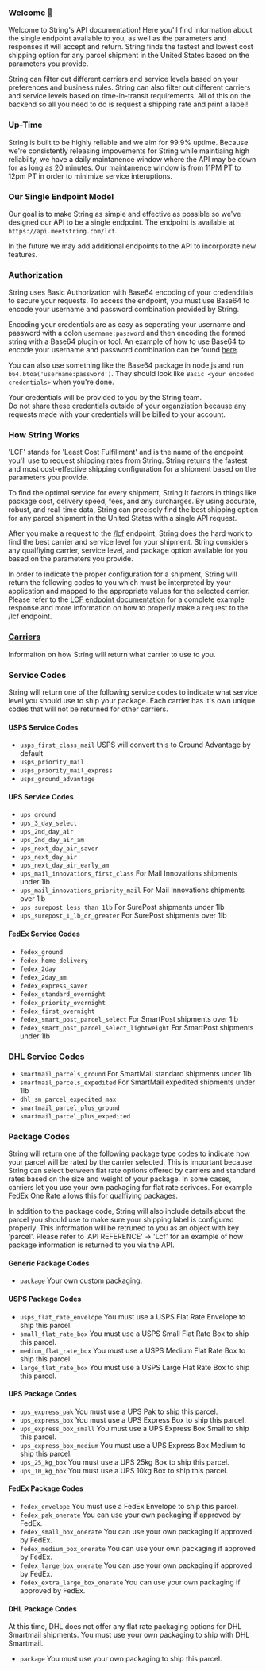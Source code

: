 ### Welcome 👋

Welcome to String's API documentation! Here you'll find information about the single endpoint available to you,
as well as the parameters and responses it will accept and return. String finds the fastest and lowest cost shipping option for any parcel shipment
in the United States based on the parameters you provide. 

String can filter out different carriers and service levels based on your preferences and business rules.
String can also filter out different carriers and service levels based on time-in-transit requirements.
All of this on the backend so all you need to do is request a shipping rate and print a label!

### Up-Time

String is built to be highly reliable and we aim for 99.9% uptime.
Because we're consistently releasing impovements for String while maintiaing high reliabilty,
we have a daily maintanence window where the API may be down for as long as 20 minutes.
Our maintanence window is from 11PM PT to 12pm PT in order to minimize service interuptions.

### Our Single Endpoint Model

Our goal is to make String as simple and effective as possible so we've designed our API to be a single endpoint.
The endpoint is available at `https://api.meetstring.com/lcf`.

In the future we may add additional endpoints to the API to incorporate new features.

### Authorization

String uses Basic Authorization with Base64 encoding of your credendtials to secure your requests.
To access the endpoint, you must use Base64 to encode your username and password combination provided by String.

Encoding your credentials are as easy as seperating your username and password with a colon `username:password` and then encoding the formed string with a Base64 plugin or tool.
An example of how to use Base64 to encode your username and password combination can be found [here](https://www.base64encode.org/).

You can also use something like the Base64 package in node.js and run `b64.btoa('username:password')`. 
They should look like `Basic <your encoded credentials>` when you're done.

Your credentials will be provided to you by the String team.  
Do not share these credentials outside of your organziation because any requests made with your credentials will be billed to your account.

### How String Works

'LCF' stands for 'Least Cost Fulfillment' and is the name of the endpoint you'll use to request shipping rates from String.
String returns the fastest and most cost-effective shipping configuration for a shipment based on the parameters you provide.  

To find the optimal service for every shipment, String It factors in things like package cost, delivery speed, fees, and any surcharges.
By using accurate, robust, and real-time data, String can precisely find the best shipping option for any parcel shipment in the United States with a single API request.

After you make a request to the [/lcf](https://docs.meetstring.com/api-reference/least-cost-fulfillment) endpoint,
String does the hard work to find the best carrier and service level for your shipment.
String considers any qualfiying carrier, service level, and package option available for you based on the parameters you provide. 

In order to indicate the proper configuration for a shipment, String will return the following codes to you which must be interpreted
by your application and mapped to the appropriate values for the selected carrier.  Please refer to the [LCF endpoint documentation](https://docs.meetstring.com/api-reference/least-cost-fulfillment)
for a complete example response and more information on how to properly make a request to the /lcf endpoint.

### [Carriers](./carriers)
Informaiton on how String will return what carrier to use to you.

### Service Codes

String will return one of the following service codes to indicate what service level you should use to ship your package. Each carrier has it's own unique codes that will not be returned for other carriers.

#### USPS Service Codes

- `usps_first_class_mail` USPS will convert this to Ground Advantage by default
- `usps_priority_mail`
- `usps_priority_mail_express`
- `usps_ground_advantage` 

#### UPS Service Codes

- `ups_ground`
- `ups_3_day_select`   
- `ups_2nd_day_air` 
- `ups_2nd_day_air_am`
- `ups_next_day_air_saver` 
- `ups_next_day_air` 
- `ups_next_day_air_early_am` 
- `ups_mail_innovations_first_class` For Mail Innovations shipments under 1lb
- `ups_mail_innovations_priority_mail` For Mail Innovations shipments over 1lb
- `ups_surepost_less_than_1lb` For SurePost shipments under 1lb
- `ups_surepost_1_lb_or_greater` For SurePost shipments over 1lb

#### FedEx Service Codes

- `fedex_ground` 
- `fedex_home_delivery` 
- `fedex_2day` 
- `fedex_2day_am` 
- `fedex_express_saver` 
- `fedex_standard_overnight`
- `fedex_priority_overnight` 
- `fedex_first_overnight`
- `fedex_smart_post_parcel_select` For SmartPost shipments over 1lb
- `fedex_smart_post_parcel_select_lightweight` For SmartPost shipments under 1lb

### DHL Service Codes

- `smartmail_parcels_ground` For SmartMail standard shipments under 1lb
- `smartmail_parcels_expedited` For SmartMail expedited shipments under 1lb
- `dhl_sm_parcel_expedited_max` 
- `smartmail_parcel_plus_ground`
- `smartmail_parcel_plus_expedited` 

### Package Codes

String will return one of the following package type codes to indicate how your parcel will be rated by the carrier selected.
This is important because String can select between flat rate options offered by carriers and standard rates based on the size and weight of your package.
In some cases, carriers let you use your own packaging for flat rate serivces.  For example FedEx One Rate allows this for qualfiying packages.

In addition to the package code, String will also include details about the parcel you should use to make sure your shipping label is configured properly.
This information will be retruned to you as an object with key 'parcel'.
Please refer to 'API REFERENCE' -> 'Lcf' for an example of how package information is returned to you via the API.

#### Generic Package Codes

 - `package` Your own custom packaging.

#### USPS Package Codes

- `usps_flat_rate_envelope` You must use a USPS Flat Rate Envelope to ship this parcel.
- `small_flat_rate_box` You must use a USPS Small Flat Rate Box to ship this parcel.
- `medium_flat_rate_box` You must use a USPS Medium Flat Rate Box to ship this parcel.
- `large_flat_rate_box` You must use a USPS Large Flat Rate Box to ship this parcel.

#### UPS Package Codes

- `ups_express_pak` You must use a UPS Pak to ship this parcel.
- `ups_express_box` You must use a UPS Express Box to ship this parcel.
- `ups_express_box_small` You must use a UPS Express Box Small to ship this parcel.
- `ups_express_box_medium` You must use a UPS Express Box Medium to ship this parcel.
- `ups_25_kg_box` You must use a UPS 25kg Box to ship this parcel.
- `ups_10_kg_box` You must use a UPS 10kg Box to ship this parcel.

#### FedEx Package Codes

- `fedex_envelope` You must use a FedEx Envelope to ship this parcel.
- `fedex_pak_onerate` You can use your own packaging if approved by FedEx.
- `fedex_small_box_onerate` You can use your own packaging if approved by FedEx.
- `fedex_medium_box_onerate` You can use your own packaging if approved by FedEx.
- `fedex_large_box_onerate` You can use your own packaging if approved by FedEx.
- `fedex_extra_large_box_onerate` You can use your own packaging if approved by FedEx.

#### DHL Package Codes

At this time, DHL does not offer any flat rate packaging options for DHL Smartmail shipments.  You must use your own packaging to ship with DHL Smartmail.

- `package` You must use your own packaging to ship this parcel.
